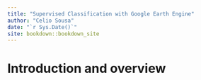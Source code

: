 ```yaml
--- 
title: "Supervised Classification with Google Earth Engine"
author: "Celio Sousa"
date: "`r Sys.Date()`"
site: bookdown::bookdown_site
---
```


# Introduction and overview


